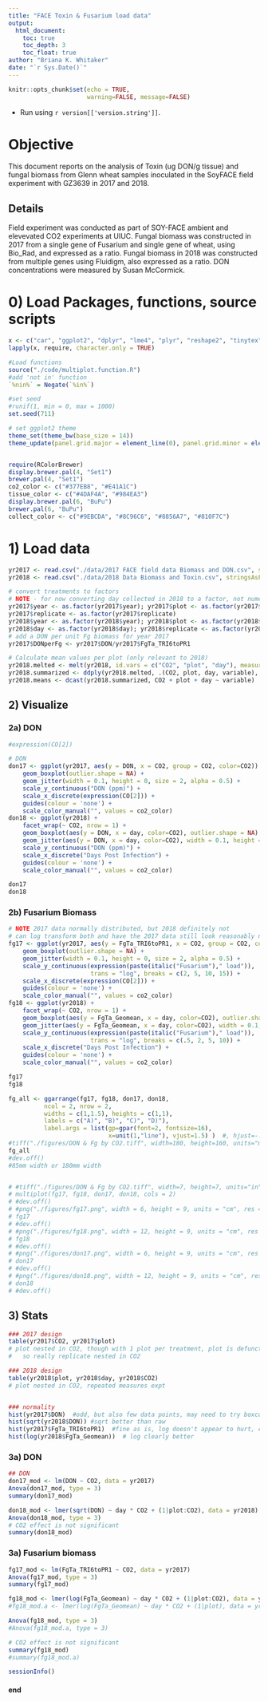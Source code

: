 ```yaml
---
title: "FACE Toxin & Fusarium load data"
output: 
  html_document:
    toc: true
    toc_depth: 3
    toc_float: true
author: "Briana K. Whitaker"
date: "`r Sys.Date()`"
---
```


```r
knitr::opts_chunk$set(echo = TRUE,
                      warning=FALSE, message=FALSE)
```

* Run using `r version[['version.string']] `.

# Objective
This document reports on the analysis of Toxin (ug DON/g tissue) and fungal biomass from Glenn wheat samples inoculated in the SoyFACE field experiment with GZ3639 in 2017 and 2018. 



## Details
Field experiment was conducted as part of SOY-FACE ambient and elevevated CO2 experiments at UIUC. Fungal biomass was constructed in 2017 from a single gene of Fusarium and single gene of wheat, using Bio_Rad, and expressed as a ratio. Fungal biomass in 2018 was constructed from multiple genes using Fluidigm, also expressed as a ratio.
DON concentrations were measured by Susan McCormick.


# 0) Load Packages, functions, source scripts
```r
x <- c("car", "ggplot2", "dplyr", "lme4", "plyr", "reshape2", "tinytex", "egg")
lapply(x, require, character.only = TRUE)

#Load functions
source("./code/multiplot.function.R")
#add 'not in' function
`%nin%` = Negate(`%in%`)

#set seed
#runif(1, min = 0, max = 1000)
set.seed(711)

# set ggplot2 theme
theme_set(theme_bw(base_size = 14)) 
theme_update(panel.grid.major = element_line(0), panel.grid.minor = element_line(0))


require(RColorBrewer)
display.brewer.pal(4, "Set1")
brewer.pal(4, "Set1")
co2_color <- c("#377EB8", "#E41A1C") 
tissue_color <- c("#4DAF4A", "#984EA3") 
display.brewer.pal(6, "BuPu")
brewer.pal(6, "BuPu")
collect_color <- c("#9EBCDA", "#8C96C6", "#8856A7", "#810F7C") 
```


# 1) Load data
```r
yr2017 <- read.csv("./data/2017 FACE field data Biomass and DON.csv", stringsAsFactors = TRUE)
yr2018 <- read.csv("./data/2018 Data Biomass and Toxin.csv", stringsAsFactors = TRUE)

# convert treatments to factors
# NOTE - for now converting day collected in 2018 to a factor, not numeric
yr2017$year <- as.factor(yr2017$year); yr2017$plot <- as.factor(yr2017$plot); 
yr2017$replicate <- as.factor(yr2017$replicate)
yr2018$year <- as.factor(yr2018$year); yr2018$plot <- as.factor(yr2018$plot); 
yr2018$day <- as.factor(yr2018$day); yr2018$replicate <- as.factor(yr2018$replicate)
# add a DON per unit Fg biomass for year 2017
yr2017$DONperFg <- yr2017$DON/yr2017$FgTa_TRI6toPR1

# Calculate mean values per plot (only relevant to 2018)
yr2018.melted <- melt(yr2018, id.vars = c("CO2", "plot", "day"), measure.vars = c("FgTa_Geomean", "DON"), na.rm = TRUE)
yr2018.summarized <- ddply(yr2018.melted, .(CO2, plot, day, variable), summarise, averaged = mean(value, na.rm = TRUE))
yr2018.means <- dcast(yr2018.summarized, CO2 + plot + day ~ variable)

```


## 2) Visualize

### 2a) DON
```r
#expression(CO[2])

# DON
don17 <- ggplot(yr2017, aes(y = DON, x = CO2, group = CO2, color=CO2)) +
    geom_boxplot(outlier.shape = NA) + 
    geom_jitter(width = 0.1, height = 0, size = 2, alpha = 0.5) +
    scale_y_continuous("DON (ppm)") +
    scale_x_discrete(expression(CO[2])) +
    guides(colour = 'none') +
    scale_color_manual("", values = co2_color)
don18 <- ggplot(yr2018) +
    facet_wrap(~ CO2, nrow = 1) +
    geom_boxplot(aes(y = DON, x = day, color=CO2), outlier.shape = NA) +
    geom_jitter(aes(y = DON, x = day, color=CO2), width = 0.1, height = 0, size = 1.5, alpha = 0.5)+
    scale_y_continuous("DON (ppm)") + 
    scale_x_discrete("Days Post Infection") +
    guides(colour = 'none') +
    scale_color_manual("", values = co2_color)

don17
don18
```

### 2b) Fusarium Biomass
```r
# NOTE 2017 data normally distributed, but 2018 definitely not
# can log transform both and have the 2017 data still look reasonably normal
fg17 <- ggplot(yr2017, aes(y = FgTa_TRI6toPR1, x = CO2, group = CO2, color=CO2)) +
    geom_boxplot(outlier.shape = NA) + 
    geom_jitter(width = 0.1, height = 0, size = 2, alpha = 0.5) +
    scale_y_continuous(expression(paste(italic("Fusarium")," load")), 
                       trans = "log", breaks = c(2, 5, 10, 15)) +
    scale_x_discrete(expression(CO[2])) +
    guides(colour = 'none') +
    scale_color_manual("", values = co2_color)
fg18 <- ggplot(yr2018) +
    facet_wrap(~ CO2, nrow = 1) +
    geom_boxplot(aes(y = FgTa_Geomean, x = day, color=CO2), outlier.shape = NA) +
    geom_jitter(aes(y = FgTa_Geomean, x = day, color=CO2), width = 0.1, height = 0, size = 1.5, alpha = 0.5) +
    scale_y_continuous(expression(paste(italic("Fusarium")," load")), 
                       trans = "log", breaks = c(.5, 2, 5, 10)) + 
    scale_x_discrete("Days Post Infection") +
    guides(colour = 'none') +
    scale_color_manual("", values = co2_color)

fg17
fg18
```

```r
fg_all <- ggarrange(fg17, fg18, don17, don18, 
          ncol = 2, nrow = 2,
          widths = c(1,1.5), heights = c(1,1),
          labels = c("A)", "B)", "C)", "D)"), 
          label.args = list(gp=gpar(font=2, fontsize=16), 
                            x=unit(1,"line"), vjust=1.5) )  #, hjust=-.5, 
#tiff("./figures/DON & Fg by CO2.tiff", width=180, height=160, units="mm", res=600)
fg_all
#dev.off()
#85mm width or 180mm width


# #tiff("./figures/DON & Fg by CO2.tiff", width=7, height=7, units="in", res=600)
# multiplot(fg17, fg18, don17, don18, cols = 2)
# #dev.off()
# #png("./figures/fg17.png", width = 6, height = 9, units = "cm", res = 1200)
# fg17
# #dev.off()
# #png("./figures/fg18.png", width = 12, height = 9, units = "cm", res = 1200)
# fg18
# #dev.off()
# #png("./figures/don17.png", width = 6, height = 9, units = "cm", res = 1200)
# don17
# #dev.off()
# #png("./figures/don18.png", width = 12, height = 9, units = "cm", res = 1200)
# don18
# #dev.off()

```


## 3) Stats
```r

### 2017 design
table(yr2017$CO2, yr2017$plot)
# plot nested in CO2, though with 1 plot per treatment, plot is defunct in this year, 
#   so really replicate nested in CO2

### 2018 design
table(yr2018$plot, yr2018$day, yr2018$CO2)
# plot nested in CO2, repeated measures expt


### normality
hist(yr2017$DON)  #odd, but also few data points, may need to try boxcox for this one
hist(sqrt(yr2018$DON)) #sqrt better than raw
hist(yr2017$FgTa_TRI6toPR1)  #fine as is, log doesn't appear to hurt, could be cautious and try boxcox
hist(log(yr2018$FgTa_Geomean))  # log clearly better

```

### 3a) DON
```r
## DON
don17_mod <- lm(DON ~ CO2, data = yr2017)
Anova(don17_mod, type = 3)
summary(don17_mod)

don18_mod <- lmer(sqrt(DON) ~ day * CO2 + (1|plot:CO2), data = yr2018)
Anova(don18_mod, type = 3)
# CO2 effect is not significant
summary(don18_mod)

```

### 3a) Fusarium biomass
```r
fg17_mod <- lm(FgTa_TRI6toPR1 ~ CO2, data = yr2017)
Anova(fg17_mod, type = 3)
summary(fg17_mod)

fg18_mod <- lmer(log(FgTa_Geomean) ~ day * CO2 + (1|plot:CO2), data = yr2018)
#fg18_mod.a <- lmer(log(FgTa_Geomean) ~ day * CO2 + (1|plot), data = yr2018)

Anova(fg18_mod, type = 3)
#Anova(fg18_mod.a, type = 3)

# CO2 effect is not significant
summary(fg18_mod)
#summary(fg18_mod.a)

```



```r
sessionInfo()
```



#### end